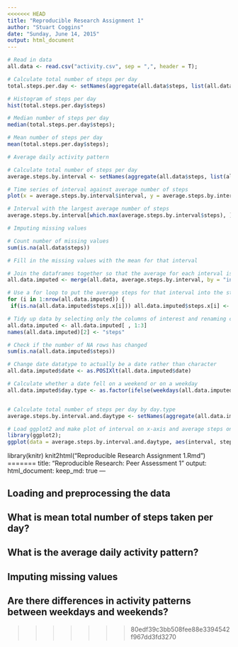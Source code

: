 ```yaml
---
<<<<<<< HEAD
title: "Reproducible Research Assignment 1"
author: "Stuart Coggins"
date: "Sunday, June 14, 2015"
output: html_document
---
```


```r
# Read in data
all.data <- read.csv("activity.csv", sep = ",", header = T);

# Calculate total number of steps per day
total.steps.per.day <- setNames(aggregate(all.data$steps, list(all.data$date), FUN = sum, na.rm = T), c("date", "steps"))

# Histogram of steps per day
hist(total.steps.per.day$steps)

# Median number of steps per day
median(total.steps.per.day$steps);

# Mean number of steps per day
mean(total.steps.per.day$steps);
```


```r
# Average daily activity pattern

# Calculate total number of steps per day
average.steps.by.interval <- setNames(aggregate(all.data$steps, list(all.data$interval), FUN = mean, na.rm = T), c("interval", "steps"))

# Time series of interval against average number of steps
plot(x = average.steps.by.interval$interval, y = average.steps.by.interval$steps, type = "l")

# Interval with the largest average number of steps
average.steps.by.interval[which.max(average.steps.by.interval$steps), ]
```



```r
# Imputing missing values

# Count number of missing values
sum(is.na(all.data$steps))
```


```r
# Fill in the missing values with the mean for that interval

# Join the dataframes together so that the average for each interval is known
all.data.imputed <- merge(all.data, average.steps.by.interval, by = "interval")

# Use a for loop to put the average steps for that interval into the steps column, but only if the value is NA
for (i in 1:nrow(all.data.imputed)) {
 if(is.na(all.data.imputed$steps.x[i])) all.data.imputed$steps.x[i] <- all.data.imputed$steps.y[i] }

# Tidy up data by selecting only the columns of interest and renaming columns where appropriate
all.data.imputed <- all.data.imputed[ , 1:3]
names(all.data.imputed)[2] <- "steps"

# Check if the number of NA rows has changed
sum(is.na(all.data.imputed$steps))
```


```r

# Change date datatype to actually be a date rather than character
all.data.imputed$date <- as.POSIXlt(all.data.imputed$date)

# Calculate whether a date fell on a weekend or on a weekday
all.data.imputed$day.type <- as.factor(ifelse(weekdays(all.data.imputed$date) %in% c("Saturday", "Sunday"), "weekend", "weekday"))


# Calculate total number of steps per day by day.type
average.steps.by.interval.and.daytype <- setNames(aggregate(all.data.imputed$steps, list(all.data.imputed$interval, all.data.imputed$day.type), FUN = mean, na.rm = T), c("interval", "day.type", "steps"))

# Load ggplot2 and make plot of interval on x-axis and average steps on y-axis, split by whether the date fell on a weekend or on a weekday
library(ggplot2);
ggplot(data = average.steps.by.interval.and.daytype, aes(interval, steps)) + geom_line() + facet_grid(day.type ~ .);
```

library(knitr)
knit2html("Reproducible Research Assignment 1.Rmd")
=======
title: "Reproducible Research: Peer Assessment 1"
output: 
  html_document:
    keep_md: true
---


## Loading and preprocessing the data



## What is mean total number of steps taken per day?



## What is the average daily activity pattern?



## Imputing missing values



## Are there differences in activity patterns between weekdays and weekends?
>>>>>>> 80edf39c3bb508fee88e3394542f967dd3fd3270
